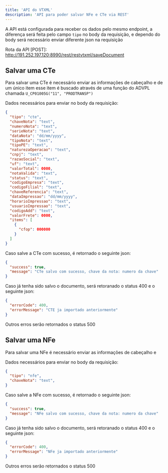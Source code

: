 ```yaml
---
title: 'API do VTXML'
description: 'API para poder salvar NFe e CTe via REST'
---
```


A API está configurada para receber os dados pelo mesmo endpoint, a diferença será feita pelo campo `tipo` no body da requisição, e dependo do body será necessário enviar diferente json na requisição

Rota da API [POST]: http://191.252.197.120:8990/rest/restvtxml/saveDocument

## Salvar uma CTe

Para salvar uma CTe é necessário enviar as informações de cabeçalho e de um único item esse item é buscado através de uma função do ADVPL chamada `U_CP01005G("11", "PRODTRANSP")`

Dados necessários para enviar no body da requisição:

```json
{
  "tipo": "cte",
  "chaveNota": "text",
  "numeroNota": "text",
  "serieNota": "text",
  "dataNota": "dd/mm/yyyy",
  "tipoNota": "text",
  "tipoPE": "text",
  "naturezaOperacao": "text",
  "cnpj": "text",
  "razaoSocial": "text",
  "uf": "text",
  "valorTotal": 0000,
  "notaValida": "text",
  "status": "text",
  "codigoEmpresa": "text",
  "codigoFilial": "text",
  "chaveReferencia": "text",
  "dataImpressao": "dd/mm/yyyy",
  "horarioImpressao": "text",
  "usuarioImpressao": "text",
  "codigoAdd": "text",
  "valorFrete": 0000,
  "items": [
    {
      "cfop": 000000
    }
  ]
}
```

Caso salve a CTe com sucesso, é retornado o seguinte json:

```json
{
  "success": true,
  "message": "CTe salvo com sucesso, chave da nota: numero da chave"
}
```

Caso já tenha sido salvo o documento, será retoranado o status 400 e o seguinte json:

```json
{
  "errorCode": 400,
  "errorMessage": "CTE ja importado anteriormente"
}
```

Outros erros serão retornados o status 500

## Salvar uma NFe

Para salvar uma NFe é necessário enviar as informações de cabeçalho e

Dados necessários para enviar no body da requisição:

```json
{
  "tipo": "nfe",
  "chaveNota": "text",
}
```

Caso salve a NFe com sucesso, é retornado o seguinte json:

```json
{
  "success": true,
  "message": "NFe salvo com sucesso, chave da nota: numero da chave"
}
```

Caso já tenha sido salvo o documento, será retoranado o status 400 e o seguinte json:

```json
{
  "errorCode": 400,
  "errorMessage": "NFe ja importado anteriormente"
}
```

Outros erros serão retornados o status 500
